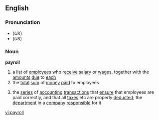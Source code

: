 ==English==

===Pronunciation===
*(''UK'') {{IPA|/ˈpeɪɹəʊl/}}
*(''US'') {{IPA|/ˈpeɪɹoʊl/}}

===Noun===
{{wikipedia}}
'''payroll'''
# a [[list]] of [[employee]]s who [[receive]] [[salary]] or [[wages]], together with the [[amount]]s [[due]] to [[each]]
# the [[total]] [[sum]] of [[money]] [[paid]] to employees
#{{computing}} the [[series]] of [[accounting]] [[transaction]]s that [[ensure]] that employees are paid correctly, and that all [[taxes]] etc are properly [[deducted]]; the [[department]] in a [[company]] [[responsible]] for it

[[vi:payroll]]